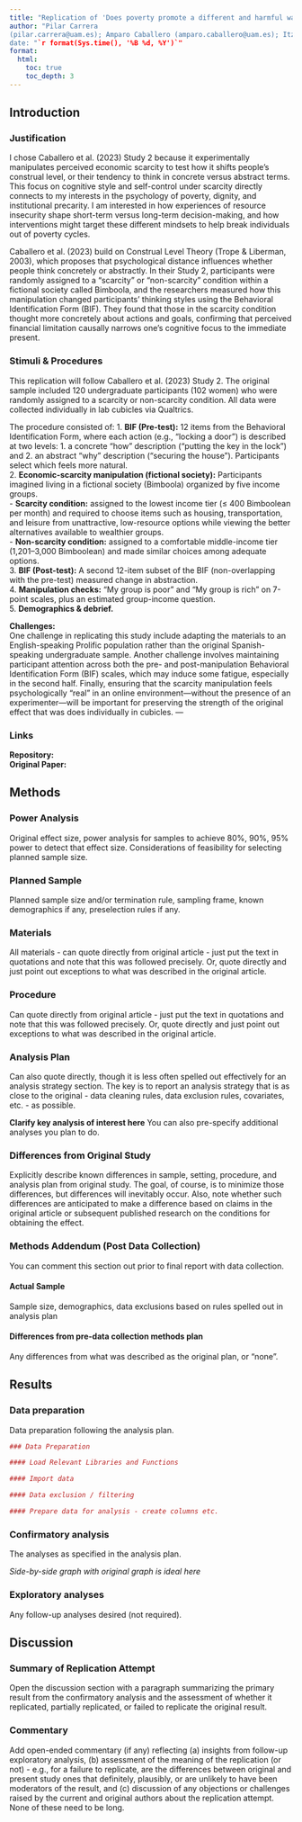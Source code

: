 ```yaml
---
title: "Replication of 'Does poverty promote a different and harmful way of thinking? THe links between economic scarcity, concrete construal level and risk behaviors' experiment 2 by Caballero et al. (2021, Current Psychology)"
author: "Pilar Carrera
(pilar.carrera@uam.es); Amparo Caballero (amparo.caballero@uam.es); Itziar Fernández (ifernandez@psi.uned.es); Pilar Aguilar (mpaguilar@uloyola.es); Dolores Muñoz (lola.munnoz@uam.es)
date: "`r format(Sys.time(), '%B %d, %Y')`"
format:
  html:
    toc: true
    toc_depth: 3
---
```


<!-- Replication reports should all use this template to standardize reporting across projects.  These reports will be public supplementary materials that accompany the summary report(s) of the aggregate results. -->

## Introduction

### Justification
I chose Caballero et al. (2023) Study 2 because it experimentally manipulates perceived economic scarcity to test how it shifts people’s construal level, or their tendency to think in concrete versus abstract terms. This focus on cognitive style and self-control under scarcity directly connects to my interests in the psychology of poverty, dignity, and institutional precarity. I am interested in how experiences of resource insecurity shape short-term versus long-term decision-making, and how interventions might target these different mindsets to help break individuals out of poverty cycles.

Caballero et al. (2023) build on Construal Level Theory (Trope & Liberman, 2003), which proposes that psychological distance influences whether people think concretely or abstractly. In their Study 2, participants were randomly assigned to a “scarcity” or “non-scarcity” condition within a fictional society called Bimboola, and the researchers measured how this manipulation changed participants’ thinking styles using the Behavioral Identification Form (BIF). They found that those in the scarcity condition thought more concretely about actions and goals, confirming that perceived financial limitation causally narrows one’s cognitive focus to the immediate present.

### Stimuli & Procedures
This replication will follow Caballero et al. (2023) Study 2. The original sample included 120 undergraduate participants (102 women) who were randomly assigned to a scarcity or non-scarcity condition. All data were collected individually in lab cubicles via Qualtrics.

The procedure consisted of:
1. **BIF (Pre-test):** 12 items from the Behavioral Identification Form, where each action (e.g., “locking a door”) is described at two levels: 1. a concrete “how” description (“putting the key in the lock”) and 2. an abstract “why” description (“securing the house”). Participants select which feels more natural.  
2. **Economic-scarcity manipulation (fictional society):** Participants imagined living in a fictional society (Bimboola) organized by five income groups.  
   - **Scarcity condition:** assigned to the lowest income tier (≤ 400 Bimboolean per month) and required to choose items such as housing, transportation, and leisure from unattractive, low-resource options while viewing the better alternatives available to wealthier groups.  
   - **Non-scarcity condition:** assigned to a comfortable middle-income tier (1,201–3,000 Bimboolean) and made similar choices among adequate options.  
3. **BIF (Post-test):** A second 12-item subset of the BIF  (non-overlapping with the pre-test) measured change in abstraction.  
4. **Manipulation checks:** “My group is poor” and “My group is rich” on 7-point scales, plus an estimated group-income question.  
5. **Demographics & debrief.**

**Challenges:**  
One challenge in replicating this study include adapting the materials to an English-speaking Prolific population rather than the original Spanish-speaking undergraduate sample. Another challenge involves maintaining participant attention across both the pre- and post-manipulation Behavioral Identification Form (BIF) scales, which may induce some fatigue, especially in the second half. Finally, ensuring that the scarcity manipulation feels psychologically “real” in an online environment—without the presence of an experimenter—will be important for preserving the strength of the original effect that was does individually in cubicles. 
---

### Links
**Repository:**  
**Original Paper:** 




## Methods

### Power Analysis

Original effect size, power analysis for samples to achieve 80%, 90%, 95% power to detect that effect size.  Considerations of feasibility for selecting planned sample size.




### Planned Sample

Planned sample size and/or termination rule, sampling frame, known demographics if any, preselection rules if any.

### Materials

All materials - can quote directly from original article - just put the text in quotations and note that this was followed precisely.  Or, quote directly and just point out exceptions to what was described in the original article.

### Procedure	

Can quote directly from original article - just put the text in quotations and note that this was followed precisely.  Or, quote directly and just point out exceptions to what was described in the original article.

### Analysis Plan

Can also quote directly, though it is less often spelled out effectively for an analysis strategy section.  The key is to report an analysis strategy that is as close to the original - data cleaning rules, data exclusion rules, covariates, etc. - as possible.  

**Clarify key analysis of interest here**  You can also pre-specify additional analyses you plan to do.

### Differences from Original Study

Explicitly describe known differences in sample, setting, procedure, and analysis plan from original study.  The goal, of course, is to minimize those differences, but differences will inevitably occur.  Also, note whether such differences are anticipated to make a difference based on claims in the original article or subsequent published research on the conditions for obtaining the effect.

### Methods Addendum (Post Data Collection)

You can comment this section out prior to final report with data collection.

#### Actual Sample
  Sample size, demographics, data exclusions based on rules spelled out in analysis plan

#### Differences from pre-data collection methods plan
  Any differences from what was described as the original plan, or “none”.


## Results


### Data preparation

Data preparation following the analysis plan.
	
```r
### Data Preparation

#### Load Relevant Libraries and Functions

#### Import data

#### Data exclusion / filtering

#### Prepare data for analysis - create columns etc.
```

### Confirmatory analysis

The analyses as specified in the analysis plan.  

*Side-by-side graph with original graph is ideal here*

### Exploratory analyses

Any follow-up analyses desired (not required).  

## Discussion

### Summary of Replication Attempt

Open the discussion section with a paragraph summarizing the primary result from the confirmatory analysis and the assessment of whether it replicated, partially replicated, or failed to replicate the original result.  

### Commentary

Add open-ended commentary (if any) reflecting (a) insights from follow-up exploratory analysis, (b) assessment of the meaning of the replication (or not) - e.g., for a failure to replicate, are the differences between original and present study ones that definitely, plausibly, or are unlikely to have been moderators of the result, and (c) discussion of any objections or challenges raised by the current and original authors about the replication attempt.  None of these need to be long.
